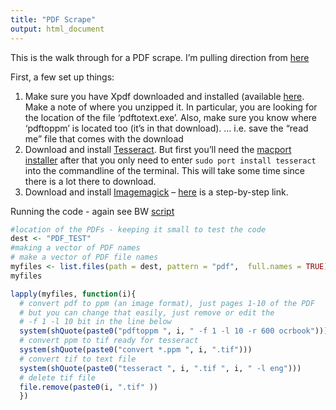 ```yaml
---
title: "PDF Scrape"
output: html_document
---
```


This is the walk through for a PDF scrape. I'm pulling direction from [here]("http://electricarchaeology.ca/2014/07/15/doing-ocr-within-r/")

First, a few set up things:

1. Make sure you have Xpdf downloaded and installed (available [here]("ftp://ftp.foolabs.com/pub/xpdf/xpdfbin-win-3.04.zip"). Make a note of where you unzipped it. In particular, you are looking for the location of the file ‘pdftotext.exe’. Also, make sure you know where ‘pdftoppm’ is located too (it’s in that download). ... i.e. save the "read me" file that comes with the download
2. Download and install [Tesseract](https://code.google.com/p/tesseract-ocr/). But first you'll need the [macport installer](https://www.macports.org/install.php) after that you only need to enter `sudo port install tesseract` into the commandline of the terminal. This will take some time since there is a lot there to download. 
3. Download and install [Imagemagick](http://www.imagemagick.org/) -- [here]("http://www.imagemagick.org/script/binary-releases.php#macosx") is a step-by-step link.

Running the code - again see BW [script]("https://gist.github.com/benmarwick/11333467")
```r
#location of the PDFs - keeping it small to test the code
dest <- "PDF_TEST"
#making a vector of PDF names
# make a vector of PDF file names
myfiles <- list.files(path = dest, pattern = "pdf",  full.names = TRUE)
myfiles

lapply(myfiles, function(i){
  # convert pdf to ppm (an image format), just pages 1-10 of the PDF
  # but you can change that easily, just remove or edit the 
  # -f 1 -l 10 bit in the line below
  system(shQuote(paste0("pdftoppm ", i, " -f 1 -l 10 -r 600 ocrbook")))
  # convert ppm to tif ready for tesseract
  system(shQuote(paste0("convert *.ppm ", i, ".tif")))
  # convert tif to text file
  system(shQuote(paste0("tesseract ", i, ".tif ", i, " -l eng")))
  # delete tif file
  file.remove(paste0(i, ".tif" ))
  })
 
```





